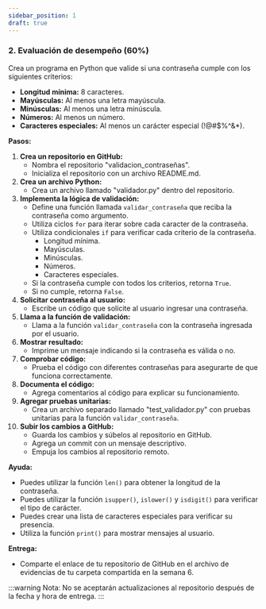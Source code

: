 ```yaml
---
sidebar_position: 1
draft: true
---
```


### 2. Evaluación de desempeño (60%)

Crea un programa en Python que valide si una contraseña cumple con los siguientes criterios:

* **Longitud mínima:** 8 caracteres.
* **Mayúsculas:** Al menos una letra mayúscula.
* **Minúsculas:** Al menos una letra minúscula.
* **Números:** Al menos un número.
* **Caracteres especiales:** Al menos un carácter especial (!@#$%^&*).

**Pasos:**

1. **Crea un repositorio en GitHub:** 
    - Nombra el repositorio "validacion_contraseñas".
    - Inicializa el repositorio con un archivo README.md.
2. **Crea un archivo Python:**
    - Crea un archivo llamado "validador.py" dentro del repositorio.
3. **Implementa la lógica de validación:**
    - Define una función llamada `validar_contraseña` que reciba la contraseña como argumento.
    - Utiliza ciclos `for` para iterar sobre cada caracter de la contraseña.
    - Utiliza condicionales `if` para verificar cada criterio de la contraseña.
        - Longitud mínima.
        - Mayúsculas.
        - Minúsculas.
        - Números.
        - Caracteres especiales.
    - Si la contraseña cumple con todos los criterios, retorna `True`.
    - Si no cumple, retorna `False`.
4. **Solicitar contraseña al usuario:**
    - Escribe un código que solicite al usuario ingresar una contraseña.
5. **Llama a la función de validación:**
    - Llama a la función `validar_contraseña` con la contraseña ingresada por el usuario.
6. **Mostrar resultado:**
    - Imprime un mensaje indicando si la contraseña es válida o no.
7. **Comprobar código:**
    - Prueba el código con diferentes contraseñas para asegurarte de que funciona correctamente.
8. **Documenta el código:**
    - Agrega comentarios al código para explicar su funcionamiento.
9. **Agregar pruebas unitarias:**
    - Crea un archivo separado llamado "test_validador.py" con pruebas unitarias para la función `validar_contraseña`.
10. **Subir los cambios a GitHub:**
    - Guarda los cambios y súbelos al repositorio en GitHub.
    - Agrega un commit con un mensaje descriptivo.
    - Empuja los cambios al repositorio remoto.

**Ayuda:**

* Puedes utilizar la función `len()` para obtener la longitud de la contraseña.
* Puedes utilizar la función `isupper()`, `islower()` y `isdigit()` para verificar el tipo de carácter.
* Puedes crear una lista de caracteres especiales para verificar su presencia.
* Utiliza la función `print()` para mostrar mensajes al usuario.

**Entrega:**

*  Comparte el enlace de tu repositorio de GitHub en el archivo de evidencias de tu carpeta compartida en la semana 6.

:::warning
Nota: No se aceptarán actualizaciones al repositorio después de la fecha y hora de entrega.
:::
